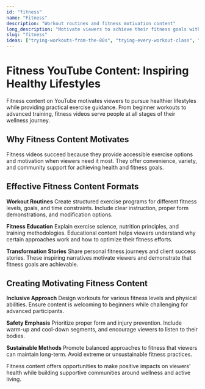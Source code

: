 ```yaml
---
id: "fitness"
name: "Fitness"
description: "Workout routines and fitness motivation content"
long_description: "Motivate viewers to achieve their fitness goals with workout routines and wellness advice."
slug: "fitness"
ideas: ["trying-workouts-from-the-80s", "trying-every-workout-class", "testing-exercise-equipment"]
---
```


# Fitness YouTube Content: Inspiring Healthy Lifestyles

Fitness content on YouTube motivates viewers to pursue healthier lifestyles while providing practical exercise guidance. From beginner workouts to advanced training, fitness videos serve people at all stages of their wellness journey.

## Why Fitness Content Motivates

Fitness videos succeed because they provide accessible exercise options and motivation when viewers need it most. They offer convenience, variety, and community support for achieving health and fitness goals.

## Effective Fitness Content Formats

**Workout Routines**
Create structured exercise programs for different fitness levels, goals, and time constraints. Include clear instruction, proper form demonstrations, and modification options.

**Fitness Education**
Explain exercise science, nutrition principles, and training methodologies. Educational content helps viewers understand why certain approaches work and how to optimize their fitness efforts.

**Transformation Stories**
Share personal fitness journeys and client success stories. These inspiring narratives motivate viewers and demonstrate that fitness goals are achievable.

## Creating Motivating Fitness Content

**Inclusive Approach**
Design workouts for various fitness levels and physical abilities. Ensure content is welcoming to beginners while challenging for advanced participants.

**Safety Emphasis**
Prioritize proper form and injury prevention. Include warm-up and cool-down segments, and encourage viewers to listen to their bodies.

**Sustainable Methods**
Promote balanced approaches to fitness that viewers can maintain long-term. Avoid extreme or unsustainable fitness practices.

Fitness content offers opportunities to make positive impacts on viewers' health while building supportive communities around wellness and active living.
